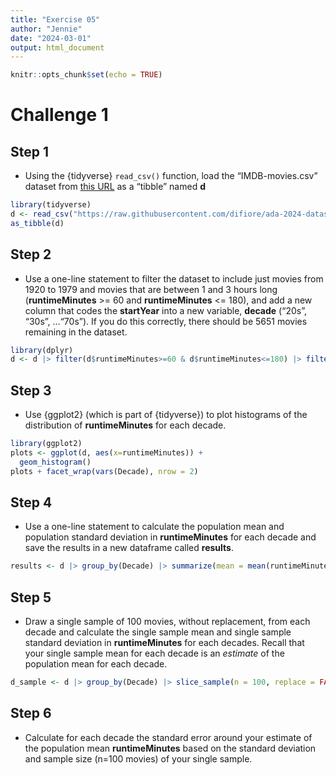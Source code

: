 ```yaml
---
title: "Exercise 05"
author: "Jennie"
date: "2024-03-01"
output: html_document
---
```


```r
knitr::opts_chunk$set(echo = TRUE)
```

# Challenge 1

## Step 1

-   Using the {tidyverse} `read_csv()` function, load the “IMDB-movies.csv” dataset from [this URL](https://raw.githubusercontent.com/difiore/ada-2024-datasets/main/IMDB-movies.csv) as a “tibble” named **d**

```r
library(tidyverse)
d <- read_csv("https://raw.githubusercontent.com/difiore/ada-2024-datasets/main/IMDB-movies.csv") 
as_tibble(d)
```

## Step 2

-   Use a one-line statement to filter the dataset to include just movies from 1920 to 1979 and movies that are between 1 and 3 hours long (**runtimeMinutes** \>= 60 and **runtimeMinutes** \<= 180), and add a new column that codes the **startYear** into a new variable, **decade** (“20s”, “30s”, …“70s”). If you do this correctly, there should be 5651 movies remaining in the dataset.

```r
library(dplyr)
d <- d |> filter(d$runtimeMinutes>=60 & d$runtimeMinutes<=180) |> filter(d$startYear>=1920 & d$startYear<=1979) |> mutate(Decade = if_else(startYear >= 2000, paste0(startYear  %/% 10 * 10, "'s"), paste0((startYear - 1900) %/% 10 * 10, "'s")))
```

## Step 3

-   Use {ggplot2} (which is part of {tidyverse}) to plot histograms of the distribution of **runtimeMinutes** for each decade.

```r
library(ggplot2)
plots <- ggplot(d, aes(x=runtimeMinutes)) + 
  geom_histogram()
plots + facet_wrap(vars(Decade), nrow = 2)
```

## Step 4

-   Use a one-line statement to calculate the population mean and population standard deviation in **runtimeMinutes** for each decade and save the results in a new dataframe called **results**.

```r
results <- d |> group_by(Decade) |> summarize(mean = mean(runtimeMinutes), sd = sd(runtimeMinutes))
```

## Step 5

-   Draw a single sample of 100 movies, without replacement, from each decade and calculate the single sample mean and single sample standard deviation in **runtimeMinutes** for each decades. Recall that your single sample mean for each decade is an *estimate* of the population mean for each decade.

```r
d_sample <- d |> group_by(Decade) |> slice_sample(n = 100, replace = FALSE) |> summarize(mean = mean(runtimeMinutes), sd = sd(runtimeMinutes))
```

## Step 6

-   Calculate for each decade the standard error around your estimate of the population mean **runtimeMinutes** based on the standard deviation and sample size (n=100 movies) of your single sample.

```r

```